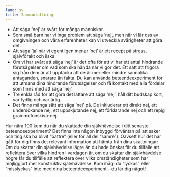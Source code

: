 ```yaml
---
lang: sv
title: Sammanfattning
---
```


-   Att säga 'nej' är svårt för många människor.
-   Som små barn har vi inga problem att säga 'nej', men när vi lär oss
    av omgivningen och våra erfarenheter kan vi utveckla svårigheter att
    göra det.
-   Att säga 'ja' när vi egentligen menar 'nej' är ett recept på stress,
    självförakt och ilska.
-   Om vi har svårt att säga 'nej' är det ofta för att vi har ett antal
    hindrande förutsägelser om vad som ska hända när vi gör det. Ett
    sätt att frigöra sig från dem är att upptäcka att de är mer eller
    mindre sannolika antaganden, snarare än fakta. Du kan
    använda beteendeexperiment för att utmana dina hindrande
    förutsägelser och få kontakt med alla fördelar som finns med att
    säga 'nej'.
-   Tre enkla råd för att göra det lättare att säga 'nej': håll ditt
    budskap kort, var tydlig och var ärlig.
-   Det finns många sätt att säga 'nej' på. De inkluderar ett direkt
    nej, ett undersökande nej, ett uppskjutande nej, ett förklarande nej
    och ett repig grammofonskiva-nej. 

Hur nära 100 kom du när du skattade din självhävdelse i ditt senaste beteendeexperiment? Det finns inte någon inbyggd förväntan på att saker och ting ska ha blivit "bättre" (eller för all del "sämre"). Oavsett hur det har gått för dig finns det relevant information att hämta från dina skattningar: Om du skattar din självhävdelse lägre än du hade önskat får du tillfälle att reflektera över vilka hindren i vardagen är, om du skattar din självhävdelse högre får du tillfälle att reflektera över vilka omständigheter som har möjliggjort mer konstruktiv självhävdelse. Kom ihåg: du "lyckas" eller "misslyckas" inte med dina beteendeexperiment -- du lär dig något!